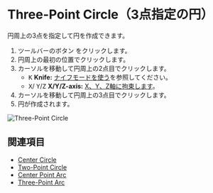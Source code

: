 

# Three-Point Circle（3点指定の円）

<Reference shortcut='' command='Three-Point Circle' button='ツールバー' />

円周上の3点を指定して円を作成できます。

1. ツールバーのボタン <ButtonIcon type="button-three-point-circle" />をクリックします。
2. 円周上の最初の位置でクリックします。
3. カーソルを移動して円周上の2点目でクリックします。
   - <kbd>K</kbd> **Knife:** [ナイフモードを使う](./sketching-essentials#use-knife-mode)を参照してください。
   - <kbd>X</kbd>/ <kbd>Y</kbd>/<kbd>Z</kbd> **X/Y/Z-axis:** [X、Y、Z軸に拘束します](./sketching-essentials#constrain-to-an-axis)。
4. カーソルを移動して円周上の3点目でクリックします。
5. 円が作成されます。


![Three-Point Circle](/img/three-point-circle.gif)

## 関連項目
- [Center Circle](./center-circle)
- [Two-Point Circle](./two-point-circle)
- [Center Point Arc](./center-point-arc)
- [Three-Point Arc](./three-point-arc)
















